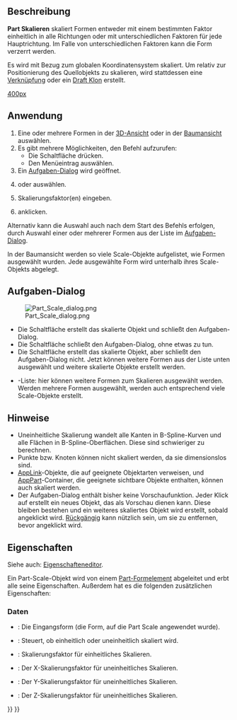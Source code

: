 <languages/>

{{Docnav/de
|[[Part_Mirror/de|Spiegeln]]
|[[Part_Fillet/de|Verrundung]]
|[[Part_Workbench/de|Part]]
|IconL=Part_Mirror.svg
|IconR=Part_Fillet.svg
|IconC=Workbench_Part.svg
}}

{{GuiCommand/de
|Name=Part Scale
|Name/de=Part Scale
|MenuLocation=Part → Skalieren...
|Workbenches=[[Part_Workbench/de|Part]]
|Version=1.0
|SeeAlso=[[Std_LinkMake/de|Std VerknüpfungErstellen]], [[Draft_Clone/de|Draft Klonen]], [[Draft_Scale/de|Draft Skalieren]]
}}

<span id="Description"></span>
==Beschreibung==

'''Part Skalieren''' skaliert Formen entweder mit einem bestimmten Faktor einheitlich in alle Richtungen oder mit unterschiedlichen Faktoren für jede Hauptrichtung. Im Falle von unterschiedlichen Faktoren kann die Form verzerrt werden.

Es wird mit Bezug zum globalen Koordinatensystem skaliert. Um relativ zur Positionierung des Quellobjekts zu skalieren, wird stattdessen eine [[Std_LinkMake/de|Verknüpfung]] oder ein [[Draft_Clone/de|Draft Klon]] erstellt.

[[image:Part_Scale_demo.png|400px]]
{{Caption|Beispiel für Skalieren}}

<span id="Usage"></span>
==Anwendung==

# Eine oder mehrere Formen in der [[3D_view/de|3D-Ansicht]] oder in der [[Tree_view/de|Baumansicht]] auswählen.
# Es gibt mehrere Möglichkeiten, den Befehl aufzurufen:
#* Die Schaltfläche {{Button|[[Image:Part_Scale.svg|16px]] [[Part_Scale/de|Skalieren...]]}} drücken.
#* Den Menüeintrag {{MenuCommand|Part → [[Image:Part_Scale.svg|16px]] Skalieren...}} auswählen.
# Ein [[#Task_panel/de|Aufgaben-Dialog]] wird geöffnet.
# {{MenuCommand|Einheitliche Skalierung}} oder {{MenuCommand|Uneinheitliche Skalierung}} auswählen.
# Skalierungsfaktor(en) eingeben.
# {{Button|OK}} anklicken.

Alternativ kann die Auswahl auch nach dem Start des Befehls erfolgen, durch Auswahl einer oder mehrerer Formen aus der Liste im [[Task_panel/de|Aufgaben-Dialog]]. 

In der Baumansicht werden so viele Scale-Objekte aufgelistet, wie Formen ausgewählt wurden. Jede ausgewählte Form wird unterhalb ihres Scale-Objekts abgelegt.

<span id="Task_panel"></span>
==Aufgaben-Dialog== 

[[Image:Part_Scale_dialog.png|thumb|right]]

* Die Schaltfläche {{Button|OK}} erstellt das skalierte Objekt und schließt den Aufgaben-Dialog.
* Die Schaltfläche {{Button|Schließen}} schließt den Aufgaben-Dialog, ohne etwas zu tun.
* Die Schaltfläche {{Button|Anwenden}} erstellt das skalierte Objekt, aber schließt den Aufgaben-Dialog nicht. Jetzt können weitere Formen aus der Liste unten ausgewählt und weitere skalierte Objekte erstellt werden.
* {{MenuCommand|Shape}}-Liste: hier können weitere Formen zum Skalieren ausgewählt werden. Werden mehrere Formen ausgewählt, werden auch entsprechend viele Scale-Objekte erstellt.

<span id="Notes"></span>
==Hinweise== 

* Uneinheitliche Skalierung wandelt alle Kanten in B-Spline-Kurven und alle Flächen in B-Spline-Oberflächen. Diese sind schwieriger zu berechnen.
* Punkte bzw. Knoten können nicht skaliert werden, da sie dimensionslos sind.
* [[App_Link/de|AppLink]]-Objekte, die auf geeignete Objektarten verweisen, und [[App_Part/de|AppPart]]-Container, die geeignete sichtbare Objekte enthalten, können auch skaliert werden.
* Der Aufgaben-Dialog enthält bisher keine Vorschaufunktion. Jeder Klick auf {{Button|Anwenden}} erstellt ein neues Objekt, das als Vorschau dienen kann. Diese bleiben bestehen und ein weiteres skaliertes Objekt wird erstellt, sobald {{Button|OK}} angeklickt wird. [[Std_Undo/de|Rückgängig]] kann nützlich sein, um sie zu entfernen, bevor {{Button|OK}} angeklickt wird.

<span id="Properties"></span>
==Eigenschaften==

Siehe auch: [[Property_editor/de|Eigenschafteneditor]].

Ein Part-Scale-Objekt wird von einem [[Part_Feature/de|Part-Formelement]] abgeleitet und erbt alle seine Eigenschaften. Außerdem hat es die folgenden zusätzlichen Eigenschaften:

<span id="Data"></span>
===Daten===

{{TitleProperty|Scale}}

* {{PropertyData/de|Base|Link}}: Die Eingangsform (die Form, auf die Part Scale angewendet wurde).
* {{PropertyData/de|Uniform|Bool}}: Steuert, ob einheitlich oder uneinheitlich skaliert wird.
* {{PropertyData/de|Uniform Scale|Float}}: Skalierungsfaktor für einheitliches Skalieren.
* {{PropertyData/de|XScale|Float}}: Der X-Skalierungsfaktor für uneinheitliches Skalieren.
* {{PropertyData/de|YScale|Float}}: Der Y-Skalierungsfaktor für uneinheitliches Skalieren.
* {{PropertyData/de|ZScale|Float}}: Der Z-Skalierungsfaktor für uneinheitliches Skalieren.


{{Docnav/de
|[[Part_Mirror/de|Spiegeln]]
|[[Part_Fillet/de|Verrundung]]
|[[Part_Workbench/de|Part]]
|IconL=Part_Mirror.svg
|IconR=Part_Fillet.svg
|IconC=Workbench_Part.svg
}}

{{Part_Tools_navi{{#translation:}}}}
{{Userdocnavi{{#translation:}}}}